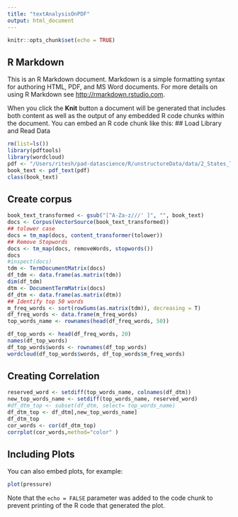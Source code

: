 ```yaml
---
title: "textAnalysisOnPDF"
output: html_document
---
```


```r
knitr::opts_chunk$set(echo = TRUE)
```

## R Markdown

This is an R Markdown document. Markdown is a simple formatting syntax for authoring HTML, PDF, and MS Word documents. For more details on using R Markdown see <http://rmarkdown.rstudio.com>.

When you click the **Knit** button a document will be generated that includes both content as well as the output of any embedded R code chunks within the document. You can embed an R code chunk like this:
## Load Library and Read Data
```r
rm(list=ls())
library(pdftools)
library(wordcloud)
pdf <- "/Users/ritesh/pad-datascience/R/unstructureData/data/2_States_The_Story_of_My_Marriage - Chetan_Bhagat.pdf"
book_text <- pdf_text(pdf) 
class(book_text)

```
## Create corpus 
```r
book_text_transformed <- gsub("[^A-Za-z///' ]", "", book_text)
docs <- Corpus(VectorSource(book_text_transformed))
## tolower case
docs = tm_map(docs, content_transformer(tolower))
## Remove Stopwords
docs <- tm_map(docs, removeWords, stopwords())
docs
#inspect(docs)
tdm <- TermDocumentMatrix(docs)
df_tdm <- data.frame(as.matrix(tdm))
dim(df_tdm)
dtm <- DocumentTermMatrix(docs)
df_dtm <- data.frame(as.matrix(dtm))
## Identify top 50 words
m_freq_words <- sort(rowSums(as.matrix(tdm)), decreasing = T)
df_freq_words <- data.frame(m_freq_words)
top_words_name <- rownames(head(df_freq_words, 50))

df_top_words <- head(df_freq_words, 20)
names(df_top_words)
df_top_words$words <- rownames(df_top_words)
wordcloud(df_top_words$words, df_top_words$m_freq_words)

```
## Creating Correlation
```r
reserved_word <- setdiff(top_words_name, colnames(df_dtm))
new_top_words_name <- setdiff(top_words_name, reserved_word)
#df_dtm_top <- subset(df_dtm, select= top_words_name)
df_dtm_top <- df_dtm[,new_top_words_name]
df_dtm_top
cor_words <- cor(df_dtm_top)
corrplot(cor_words,method="color" )

```

## Including Plots

You can also embed plots, for example:

```r
plot(pressure)
```

Note that the `echo = FALSE` parameter was added to the code chunk to prevent printing of the R code that generated the plot.
